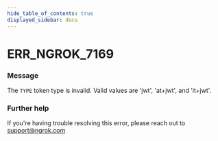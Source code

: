 ```yaml
---
hide_table_of_contents: true
displayed_sidebar: docs
---
```



# ERR_NGROK_7169

### Message

The `TYPE` token type is invalid. Valid values are 'jwt', 'at+jwt', and 'it+jwt'.

<ErrorDetails error="err_ngrok_7169" />

### Further help

If you're having trouble resolving this error, please reach out to [support@ngrok.com](mailto:support@ngrok.com?subject=Help%20with%20ERR_NGROK_7169)
